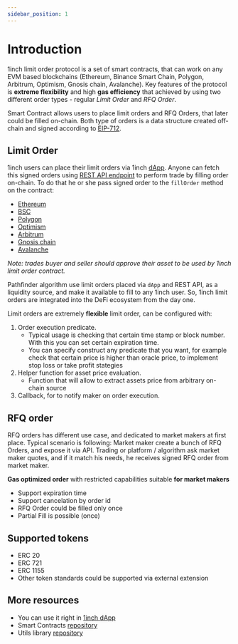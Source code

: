```yaml
---
sidebar_position: 1
---
```


# Introduction

1inch limit order protocol is a set of smart contracts, that can work on any EVM based blockchains
(Ethereum, Binance Smart Chain, Polygon, Arbitrum, Optimism, Gnosis chain, Avalanche). Key features of the protocol is **extreme flexibility** and high **gas efficiency** that achieved by using two different order types - regular _Limit Order_ and _RFQ Order_.

Smart Contract allows users to place limit orders and RFQ Orders, that later could be filled on-chain.
Both type of orders is a data structure created off-chain and signed according to [EIP-712](https://eips.ethereum.org/EIPS/eip-712).

## Limit Order

1inch users can place their limit orders via 1inch [dApp](https://app.1inch.io/#/1/limit-order/WETH/DAI).
Anyone can fetch this signed orders using [REST API endpoint](./api) to perform trade by filling order on-chain.
To do that he or she pass signed order to the `fillOrder` method on the contract:
 - [Ethereum](https://etherscan.io/address/0x119c71d3bbac22029622cbaec24854d3d32d2828)
 - [BSC](https://bscscan.com/address/0x1e38eff998df9d3669e32f4ff400031385bf6362)
 - [Polygon](https://polygonscan.com/address/0x94bc2a1c732bcad7343b25af48385fe76e08734f)
 - [Optimism](https://polygonscan.com/address/0x11431a89893025d2a48dca4eddc396f8c8117187)
 - [Arbitrum](https://polygonscan.com/address/0x7f069df72b7a39bce9806e3afaf579e54d8cf2b9)
 - [Gnosis chain](https://polygonscan.com/address/0x54431918cec22932fcf97e54769f4e00f646690f)
 - [Avalanche](https://polygonscan.com/address/0x0f85a912448279111694f4ba4f85dc641c54b594)

_Note: trades buyer and seller should approve their asset to be used by 1inch limit order contract._

Pathfinder algorithm use limit orders placed via `dApp` and REST API, as a liquidity source, and make it available to fill to any 1inch user.
So, 1inch limit orders are integrated into the DeFi ecosystem from the day one.

Limit orders are extremely **flexible** limit order, can be configured with:

1. Order execution predicate.
    - Typical usage is checking that certain time stamp or block number. With this you can set certain expiration time.
    - You can specify construct any predicate that you want, for example check that certain price is higher than oracle price, to implement stop loss or take profit stategies
2. Helper function for asset price evaluation.
    - Function that will allow to extract assets price from arbitrary on-chain source
3. Callback, for to notify maker on order execution.

## RFQ order

RFQ orders has different use case, and dedicated to market makers at first place. Typical scenario is following:
Market maker create a bunch of RFQ Orders, and expose it via API.
Trading or platform / algorithm ask market maker quotes, and if it match his needs, he receives signed RFQ order from market maker.

**Gas optimized order** with restricted capabilities suitable **for market makers**

-   Support expiration time
-   Support cancelation by order id
-   RFQ Order could be filled only once
-   Partial Fill is possible (once)

## Supported tokens
- ERC 20
- ERC 721
- ERC 1155
- Other token standards could be supported via external extension

## More resources

-   You can use it right in [1inch dApp](https://app.1inch.io/#/1/limit-order/WETH/DAI)
-   Smart Contracts [repository](https://github.com/1inch/limit-order-protocol/)
-   Utils library [repository](https://github.com/1inch/limit-order-protocol-utils/)
